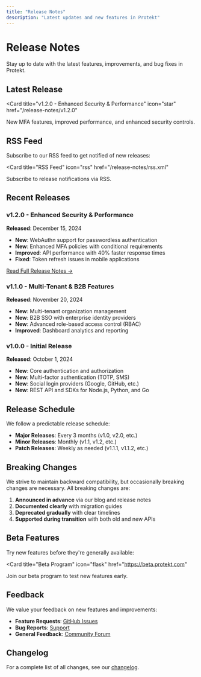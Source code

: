 ```yaml
---
title: "Release Notes"
description: "Latest updates and new features in Protekt"
---
```


# Release Notes

Stay up to date with the latest features, improvements, and bug fixes in Protekt.

## Latest Release

<Card
  title="v1.2.0 - Enhanced Security & Performance"
  icon="star"
  href="/release-notes/v1.2.0"
>
  New MFA features, improved performance, and enhanced security controls.
</Card>

## RSS Feed

Subscribe to our RSS feed to get notified of new releases:

<Card
  title="RSS Feed"
  icon="rss"
  href="/release-notes/rss.xml"
>
  Subscribe to release notifications via RSS.
</Card>

## Recent Releases

### v1.2.0 - Enhanced Security & Performance
**Released**: December 15, 2024

- **New**: WebAuthn support for passwordless authentication
- **New**: Enhanced MFA policies with conditional requirements
- **Improved**: API performance with 40% faster response times
- **Fixed**: Token refresh issues in mobile applications

[Read Full Release Notes →](/release-notes/v1.2.0)

### v1.1.0 - Multi-Tenant & B2B Features
**Released**: November 20, 2024

- **New**: Multi-tenant organization management
- **New**: B2B SSO with enterprise identity providers
- **New**: Advanced role-based access control (RBAC)
- **Improved**: Dashboard analytics and reporting

### v1.0.0 - Initial Release
**Released**: October 1, 2024

- **New**: Core authentication and authorization
- **New**: Multi-factor authentication (TOTP, SMS)
- **New**: Social login providers (Google, GitHub, etc.)
- **New**: REST API and SDKs for Node.js, Python, and Go

## Release Schedule

We follow a predictable release schedule:

- **Major Releases**: Every 3 months (v1.0, v2.0, etc.)
- **Minor Releases**: Monthly (v1.1, v1.2, etc.)
- **Patch Releases**: Weekly as needed (v1.1.1, v1.1.2, etc.)

## Breaking Changes

We strive to maintain backward compatibility, but occasionally breaking changes are necessary. All breaking changes are:

1. **Announced in advance** via our blog and release notes
2. **Documented clearly** with migration guides
3. **Deprecated gradually** with clear timelines
4. **Supported during transition** with both old and new APIs

## Beta Features

Try new features before they're generally available:

<Card
  title="Beta Program"
  icon="flask"
  href="https://beta.protekt.com"
>
  Join our beta program to test new features early.
</Card>

## Feedback

We value your feedback on new features and improvements:

- **Feature Requests**: [GitHub Issues](https://github.com/protekt/protekt/issues)
- **Bug Reports**: [Support](mailto:support@protekt.com)
- **General Feedback**: [Community Forum](https://community.protekt.com)

## Changelog

For a complete list of all changes, see our [changelog](/changelog.md). 
